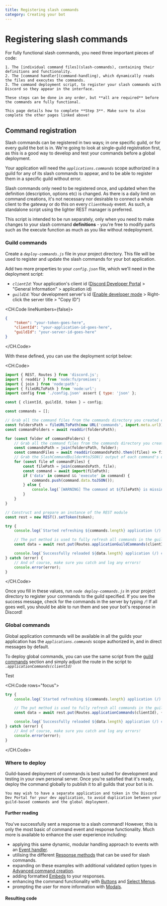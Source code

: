 ```yaml
---
title: Registering slash commands
category: Creating your bot
---
```


# Registering slash commands

<Alert title="Read first!" type="info">
	For fully functional slash commands, you need three important pieces of code:

	1. The [individual command files](slash-commands), containing their definitions and functionality.
	2. The [command handler](command-handling), which dynamically reads the files and executes the commands.
	3. The command deployment script, to register your slash commands with Discord so they appear in the interface.

	These steps can be done in any order, but **all are required** before the commands are fully functional.

	This page details how to complete **Step 3**. Make sure to also complete the other pages linked above!
</Alert>

## Command registration

Slash commands can be registered in two ways; in one specific guild, or for every guild the bot is in. We're going to look at single-guild registration first, as this is a good way to develop and test your commands before a global deployment.

Your application will need the _`applications.commands`_ scope authorized in a guild for any of its slash commands to appear, and to be able to register them in a specific guild without error.

Slash commands only need to be registered once, and updated when the definition (description, options etc) is changed. As there is a daily limit on command creations, it's not necessary nor desirable to connect a whole client to the gateway or do this on every _`ClientReady`_ event. As such, a standalone script using the lighter REST manager is preferred.

This script is intended to be run separately, only when you need to make changes to your slash command **definitions** - you're free to modify parts such as the execute function as much as you like without redeployment.

### Guild commands

Create a _`deploy-commands.js`_ file in your project directory. This file will be used to register and update the slash commands for your bot application.

Add two more properties to your _`config.json`_ file, which we'll need in the deployment script:

- _`clientId`_: Your application's client id ([Discord Developer Portal](https://discord.com/developers/applications) > "General Information" > application id)
- _`guildId`_: Your development server's id ([Enable developer mode](https://support.discord.com/hc/en-us/articles/206346498) > Right-click the server title > "Copy ID")

<CH.Code lineNumbers={false}>

```json
{
	"token": "your-token-goes-here",
	"clientId": "your-application-id-goes-here",
	"guildId": "your-server-id-goes-here"
}
```

</CH.Code>

With these defined, you can use the deployment script below:

<CH.Code>

```js deploy-commands.js
import { REST, Routes } from 'discord.js';
import { readdir } from 'node:fs/promises';
import { join } from 'node:path';
import { fileURLToPath } from 'node:url';
import config from './config.json' assert { type: 'json' };

const { clientId, guildId, token } = config;

const commands = [];

// Grab all the command files from the commands directory you created earlier
const foldersPath = fileURLToPath(new URL('commands', import.meta.url));
const commandFolders = await readdir(foldersPath);

for (const folder of commandFolders) {
	// Grab all the command files from the commands directory you created earlier
	const commandsPath = join(foldersPath, folder);
	const commandFiles = await readdir(commandsPath).then((files) => files.filter((file) => file.endsWith('.js')));
	// Grab the SlashCommandBuilder#toJSON() output of each command's data for deployment
	for (const file of commandFiles) {
		const filePath = join(commandsPath, file);
		const command = await import(filePath);
		if ('data' in command && 'execute' in command) {
			commands.push(command.data.toJSON());
		} else {
			console.log(`[WARNING] The command at ${filePath} is missing a required "data" or "execute" property.`);
		}
	}
}

// Construct and prepare an instance of the REST module
const rest = new REST().setToken(token);

try {
	console.log(`Started refreshing ${commands.length} application (/) commands.`);

	// The put method is used to fully refresh all commands in the guild with the current set
	const data = await rest.put(Routes.applicationGuildCommands(clientId, guildId), { body: commands });

	console.log(`Successfully reloaded ${data.length} application (/) commands.`);
} catch (error) {
	// And of course, make sure you catch and log any errors!
	console.error(error);
}
```

</CH.Code>

Once you fill in these values, run _`node deploy-commands.js`_ in your project directory to register your commands to the guild specified. If you see the success message, check for the commands in the server by typing `/`! If all goes well, you should be able to run them and see your bot's response in Discord!

### Global commands

Global application commands will be available in all the guilds your application has the _`applications.commands`_ scope authorized in, and in direct messages by default.

To deploy global commands, you can use the same script from the [guild commands](#guild-commands) section and simply adjust the route in the script to _`.applicationCommands(clientId)`_

Test

<CH.Code rows="focus">

```js focus=5
try {
	console.log(`Started refreshing ${commands.length} application (/) commands.`);

	// The put method is used to fully refresh all commands in the guild with the current set
	const data = await rest.put(Routes.applicationCommands(clientId), { body: commands });

	console.log(`Successfully reloaded ${data.length} application (/) commands.`);
} catch (error) {
	// And of course, make sure you catch and log any errors!
	console.error(error);
}
```

</CH.Code>

### Where to deploy

<Alert title="Tip" type="success">
	Guild-based deployment of commands is best suited for development and testing in your own personal server. Once you're satisfied that it's ready, deploy the command globally to publish it to all guilds that your bot is in.

	You may wish to have a separate application and token in the Discord Dev Portal for your dev application, to avoid duplication between your guild-based commands and the global deployment.
</Alert>

#### Further reading

You've successfully sent a response to a slash command! However, this is only the most basic of command event and response functionality. Much more is available to enhance the user experience including:

- applying this same dynamic, modular handling approach to events with an [Event handler](./event-handling).
- utilising the different [Response methods](../slash-commands/response-methods) that can be used for slash commands.
- expanding on these examples with additional validated option types in [Advanced command creation](../slash-commands/advanced-creation).
- adding formatted [Embeds](../popular-topics/embeds) to your responses.
- enhancing the command functionality with [Buttons](../interactions/buttons) and [Select Menus](../interactions/select-menus).
- prompting the user for more information with [Modals](../interactions/modals).

#### Resulting code

<ResultingCode path="creating-your-bot/command-deployment" />
